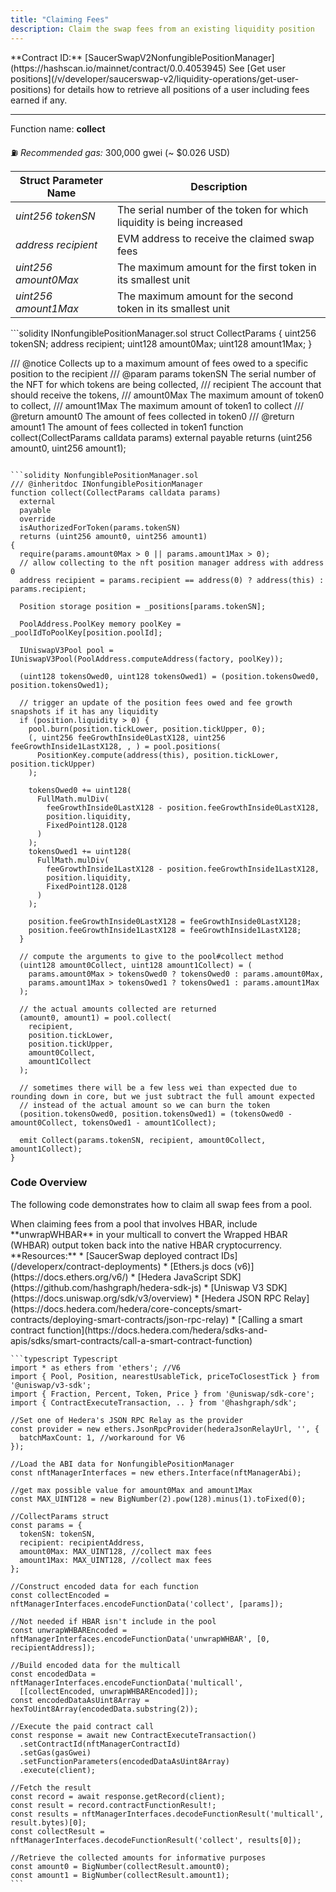 ```yaml
---
title: "Claiming Fees"
description: Claim the swap fees from an existing liquidity position
---
```


<Info>
  **Contract ID:** [SaucerSwapV2NonfungiblePositionManager](https://hashscan.io/mainnet/contract/0.0.4053945)
</Info>

<Note>
  See [Get user positions](/v/developer/saucerswap-v2/liquidity-operations/get-user-positions) for details how to retrieve all positions of a user including fees earned if any.
</Note>

***

Function name: **collect**

⛽ *Recommended gas:* 300,000 gwei (\~ $0.026 USD)

| Struct Parameter Name  | Description                                                           |
| ---------------------- | --------------------------------------------------------------------- |
| *uint256 tokenSN*      | The serial number of the token for which liquidity is being increased |
| *address recipient*    | EVM address to receive the claimed swap fees                          |
| *uint256 amount0Max*   | The maximum amount for the first token in its smallest unit           |
| *uint256 amount1Max*   | The maximum amount for the second token in its smallest unit          |

<CodeGroup>
  ```solidity INonfungiblePositionManager.sol
  struct CollectParams {
    uint256 tokenSN;
    address recipient;
    uint128 amount0Max;
    uint128 amount1Max;
  }

  /// @notice Collects up to a maximum amount of fees owed to a specific position to the recipient
  /// @param params tokenSN The serial number of the NFT for which tokens are being collected,
  /// recipient The account that should receive the tokens,
  /// amount0Max The maximum amount of token0 to collect,
  /// amount1Max The maximum amount of token1 to collect
  /// @return amount0 The amount of fees collected in token0
  /// @return amount1 The amount of fees collected in token1
  function collect(CollectParams calldata params) external payable 
    returns (uint256 amount0, uint256 amount1);
  ```

  ```solidity NonfungiblePositionManager.sol
  /// @inheritdoc INonfungiblePositionManager
  function collect(CollectParams calldata params)
    external
    payable
    override
    isAuthorizedForToken(params.tokenSN)
    returns (uint256 amount0, uint256 amount1)
  {
    require(params.amount0Max > 0 || params.amount1Max > 0);
    // allow collecting to the nft position manager address with address 0
    address recipient = params.recipient == address(0) ? address(this) : params.recipient;

    Position storage position = _positions[params.tokenSN];

    PoolAddress.PoolKey memory poolKey = _poolIdToPoolKey[position.poolId];

    IUniswapV3Pool pool = IUniswapV3Pool(PoolAddress.computeAddress(factory, poolKey));

    (uint128 tokensOwed0, uint128 tokensOwed1) = (position.tokensOwed0, position.tokensOwed1);

    // trigger an update of the position fees owed and fee growth snapshots if it has any liquidity
    if (position.liquidity > 0) {
      pool.burn(position.tickLower, position.tickUpper, 0);
      (, uint256 feeGrowthInside0LastX128, uint256 feeGrowthInside1LastX128, , ) = pool.positions(
        PositionKey.compute(address(this), position.tickLower, position.tickUpper)
      );

      tokensOwed0 += uint128(
        FullMath.mulDiv(
          feeGrowthInside0LastX128 - position.feeGrowthInside0LastX128,
          position.liquidity,
          FixedPoint128.Q128
        )
      );
      tokensOwed1 += uint128(
        FullMath.mulDiv(
          feeGrowthInside1LastX128 - position.feeGrowthInside1LastX128,
          position.liquidity,
          FixedPoint128.Q128
        )
      );

      position.feeGrowthInside0LastX128 = feeGrowthInside0LastX128;
      position.feeGrowthInside1LastX128 = feeGrowthInside1LastX128;
    }

    // compute the arguments to give to the pool#collect method
    (uint128 amount0Collect, uint128 amount1Collect) = (
      params.amount0Max > tokensOwed0 ? tokensOwed0 : params.amount0Max,
      params.amount1Max > tokensOwed1 ? tokensOwed1 : params.amount1Max
    );

    // the actual amounts collected are returned
    (amount0, amount1) = pool.collect(
      recipient,
      position.tickLower,
      position.tickUpper,
      amount0Collect,
      amount1Collect
    );

    // sometimes there will be a few less wei than expected due to rounding down in core, but we just subtract the full amount expected
    // instead of the actual amount so we can burn the token
    (position.tokensOwed0, position.tokensOwed1) = (tokensOwed0 - amount0Collect, tokensOwed1 - amount1Collect);

    emit Collect(params.tokenSN, recipient, amount0Collect, amount1Collect);
  }
  ```
</CodeGroup>

### Code Overview

The following code demonstrates how to claim all swap fees from a pool.

<Tip>
  When claiming fees from a pool that involves HBAR, include **unwrapWHBAR** in your multicall to convert the Wrapped HBAR (WHBAR) output token back into the native HBAR cryptocurrency.
</Tip>

<Tabs>
  <Tab title="JavaScript SDK">
    **Resources:**
    * [SaucerSwap deployed contract IDs](/developerx/contract-deployments)
    * [Ethers.js docs (v6)](https://docs.ethers.org/v6/)
    * [Hedera JavaScript SDK](https://github.com/hashgraph/hedera-sdk-js)
    * [Uniswap V3 SDK](https://docs.uniswap.org/sdk/v3/overview)
    * [Hedera JSON RPC Relay](https://docs.hedera.com/hedera/core-concepts/smart-contracts/deploying-smart-contracts/json-rpc-relay)
    * [Calling a smart contract function](https://docs.hedera.com/hedera/sdks-and-apis/sdks/smart-contracts/call-a-smart-contract-function)

    ```typescript Typescript
    import * as ethers from 'ethers'; //V6
    import { Pool, Position, nearestUsableTick, priceToClosestTick } from '@uniswap/v3-sdk';
    import { Fraction, Percent, Token, Price } from '@uniswap/sdk-core';
    import { ContractExecuteTransaction, .. } from '@hashgraph/sdk';

    //Set one of Hedera's JSON RPC Relay as the provider
    const provider = new ethers.JsonRpcProvider(hederaJsonRelayUrl, '', {
      batchMaxCount: 1, //workaround for V6
    });

    //Load the ABI data for NonfungiblePositionManager
    const nftManagerInterfaces = new ethers.Interface(nftManagerAbi);

    //get max possible value for amount0Max and amount1Max
    const MAX_UINT128 = new BigNumber(2).pow(128).minus(1).toFixed(0);

    //CollectParams struct
    const params = {
      tokenSN: tokenSN,
      recipient: recipientAddress,    
      amount0Max: MAX_UINT128, //collect max fees
      amount1Max: MAX_UINT128, //collect max fees
    };

    //Construct encoded data for each function
    const collectEncoded = nftManagerInterfaces.encodeFunctionData('collect', [params]);  

    //Not needed if HBAR isn't include in the pool
    const unwrapWHBAREncoded = nftManagerInterfaces.encodeFunctionData('unwrapWHBAR', [0, recipientAddress]);

    //Build encoded data for the multicall
    const encodedData = nftManagerInterfaces.encodeFunctionData('multicall', 
      [[collectEncoded, unwrapWHBAREncoded]]);  
    const encodedDataAsUint8Array = hexToUint8Array(encodedData.substring(2));

    //Execute the paid contract call
    const response = await new ContractExecuteTransaction()
      .setContractId(nftManagerContractId)
      .setGas(gasGwei)
      .setFunctionParameters(encodedDataAsUint8Array)
      .execute(client);

    //Fetch the result
    const record = await response.getRecord(client);    
    const result = record.contractFunctionResult!;
    const results = nftManagerInterfaces.decodeFunctionResult('multicall', result.bytes)[0];
    const collectResult = nftManagerInterfaces.decodeFunctionResult('collect', results[0]);

    //Retrieve the collected amounts for informative purposes
    const amount0 = BigNumber(collectResult.amount0);
    const amount1 = BigNumber(collectResult.amount1);
    ```


  </Tab>
</Tabs>